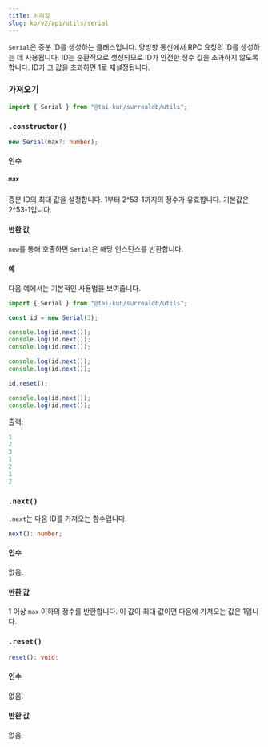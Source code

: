 ```yaml
---
title: 시리얼
slug: ko/v2/api/utils/serial
---
```



`Serial`은 증분 ID를 생성하는 클래스입니다. 양방향 통신에서 RPC 요청의 ID를 생성하는 데 사용됩니다. ID는 순환적으로 생성되므로 ID가 안전한 정수 값을 초과하지 않도록 합니다. ID가 그 값을 초과하면 1로 재설정됩니다.

### 가져오기

```ts
import { Serial } from "@tai-kun/surrealdb/utils";
```

### `.constructor()`

```ts
new Serial(max?: number);
```

#### 인수

##### `max`

증분 ID의 최대 값을 설정합니다. 1부터 2^53-1까지의 정수가 유효합니다. 기본값은 2^53-1입니다.

#### 반환 값

`new`를 통해 호출하면 `Serial`은 해당 인스턴스를 반환합니다.

#### 예

다음 예에서는 기본적인 사용법을 보여줍니다.

```ts
import { Serial } from "@tai-kun/surrealdb/utils";

const id = new Serial(3);

console.log(id.next());
console.log(id.next());
console.log(id.next());

console.log(id.next());
console.log(id.next());

id.reset();

console.log(id.next());
console.log(id.next());
```

출력:

```js
1
2
3
1
2
1
2
```

### `.next()` <Badge variant="instance" /><Badge variant="method" />

`.next`는 다음 ID를 가져오는 함수입니다.

```ts
next(): number;
```

#### 인수

없음.

#### 반환 값

1 이상 `max` 이하의 정수를 반환합니다. 이 값이 최대 값이면 다음에 가져오는 값은 1입니다.

### `.reset()` <Badge variant="instance" /><Badge variant="method" />

```ts
reset(): void;
```

#### 인수

없음.

#### 반환 값

없음.
